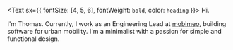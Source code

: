 <Text sx={{ fontSize: [4, 5, 6], fontWeight: `bold`, color: `heading` }}>
  Hi.
</Text>

I'm Thomas. Currently, I work as an Engineering Lead at [mobimeo](https://mobimeo.com/en/), building software for urban mobility. I'm a minimalist with a passion for simple and functional design.
